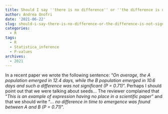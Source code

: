```yaml
---
title: Should I say ''there is no difference'' or ''the difference is not significant''
author: Andrea Onofri
date: '2021-06-22'
slug: should-i-say-there-is-no-difference-or-the-difference-is-not-significant
categories:
  - R
tags:
  - R
  - Statistica_inference
  - P-values
archives:
  - 2021
---
```


In a recent paper we wrote the following sentence: "*On average, the A population emerged in 12.4 days, while the B population emerged in 10.6 days and such a difference was not significant (P = 0.71)*". Perhaps I should point out that we were talking about seeds... The reviewer complained that "*This is an example of expression having no place in a scientific paper*"  and that we should write "*... no difference in time to emergence was found between A and B (P = 0.71)*".




